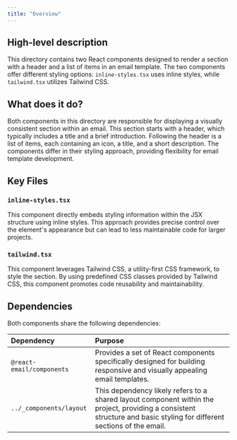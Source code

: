 ```yaml
---
title: "Overview"
---
```


## High-level description
This directory contains two React components designed to render a section with a header and a list of items in an email template. The two components offer different styling options: `inline-styles.tsx` uses inline styles, while `tailwind.tsx` utilizes Tailwind CSS.

## What does it do?
Both components in this directory are responsible for displaying a visually consistent section within an email. This section starts with a header, which typically includes a title and a brief introduction. Following the header is a list of items, each containing an icon, a title, and a short description. The components differ in their styling approach, providing flexibility for email template development.

## Key Files
### `inline-styles.tsx`
This component directly embeds styling information within the JSX structure using inline styles. This approach provides precise control over the element's appearance but can lead to less maintainable code for larger projects.

### `tailwind.tsx`
This component leverages Tailwind CSS, a utility-first CSS framework, to style the section. By using predefined CSS classes provided by Tailwind CSS, this component promotes code reusability and maintainability.

## Dependencies
Both components share the following dependencies:

| Dependency | Purpose |
|:-----------|:--------|
| `@react-email/components` | Provides a set of React components specifically designed for building responsive and visually appealing email templates. |
| `../_components/layout` | This dependency likely refers to a shared layout component within the project, providing a consistent structure and basic styling for different sections of the email. | 
